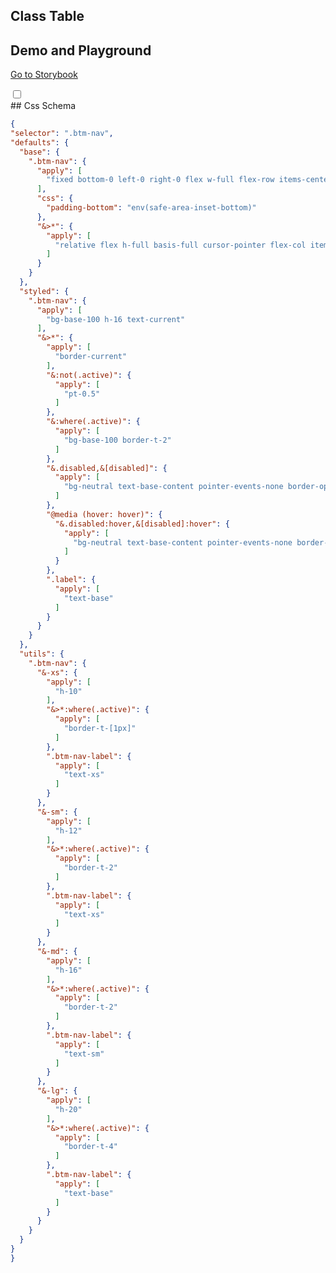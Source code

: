 
## Class Table

<CssTable name="bottom-navigation" />

## Demo and Playground

[Go to Storybook](https://story.ui.icebreaker.top/?path=/docs/navigation-bottom-navigation--docs)

<div className="collapse">
<input type="checkbox" /> 
<div class="collapse-title px-0">
## Css Schema
</div>
<div class="collapse-content"> 

```json
{
"selector": ".btm-nav",
"defaults": {
  "base": {
    ".btm-nav": {
      "apply": [
        "fixed bottom-0 left-0 right-0 flex w-full flex-row items-center justify-around"
      ],
      "css": {
        "padding-bottom": "env(safe-area-inset-bottom)"
      },
      "&>*": {
        "apply": [
          "relative flex h-full basis-full cursor-pointer flex-col items-center justify-center gap-1"
        ]
      }
    }
  },
  "styled": {
    ".btm-nav": {
      "apply": [
        "bg-base-100 h-16 text-current"
      ],
      "&>*": {
        "apply": [
          "border-current"
        ],
        "&:not(.active)": {
          "apply": [
            "pt-0.5"
          ]
        },
        "&:where(.active)": {
          "apply": [
            "bg-base-100 border-t-2"
          ]
        },
        "&.disabled,&[disabled]": {
          "apply": [
            "bg-neutral text-base-content pointer-events-none border-opacity-0 bg-opacity-10 text-opacity-20"
          ]
        },
        "@media (hover: hover)": {
          "&.disabled:hover,&[disabled]:hover": {
            "apply": [
              "bg-neutral text-base-content pointer-events-none border-opacity-0 bg-opacity-10 text-opacity-20"
            ]
          }
        },
        ".label": {
          "apply": [
            "text-base"
          ]
        }
      }
    }
  },
  "utils": {
    ".btm-nav": {
      "&-xs": {
        "apply": [
          "h-10"
        ],
        "&>*:where(.active)": {
          "apply": [
            "border-t-[1px]"
          ]
        },
        ".btm-nav-label": {
          "apply": [
            "text-xs"
          ]
        }
      },
      "&-sm": {
        "apply": [
          "h-12"
        ],
        "&>*:where(.active)": {
          "apply": [
            "border-t-2"
          ]
        },
        ".btm-nav-label": {
          "apply": [
            "text-xs"
          ]
        }
      },
      "&-md": {
        "apply": [
          "h-16"
        ],
        "&>*:where(.active)": {
          "apply": [
            "border-t-2"
          ]
        },
        ".btm-nav-label": {
          "apply": [
            "text-sm"
          ]
        }
      },
      "&-lg": {
        "apply": [
          "h-20"
        ],
        "&>*:where(.active)": {
          "apply": [
            "border-t-4"
          ]
        },
        ".btm-nav-label": {
          "apply": [
            "text-base"
          ]
        }
      }
    }
  }
}
}
```

</div>
</div>